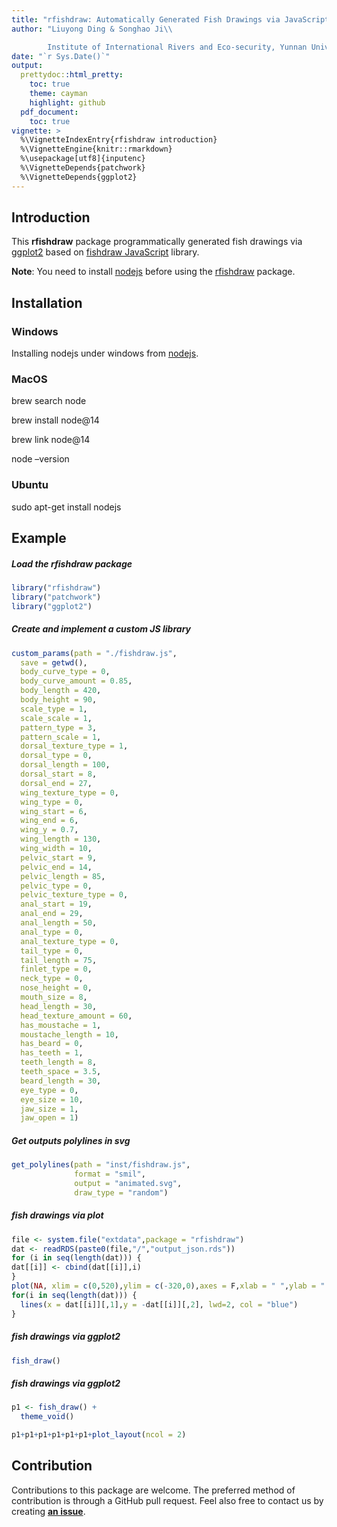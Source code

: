 ```yaml
---
title: "rfishdraw: Automatically Generated Fish Drawings via JavaScript"
author: "Liuyong Ding & Songhao Ji\\

        Institute of International Rivers and Eco-security, Yunnan University"
date: "`r Sys.Date()`"
output:
  prettydoc::html_pretty:
    toc: true
    theme: cayman
    highlight: github
  pdf_document:
    toc: true
vignette: >
  %\VignetteIndexEntry{rfishdraw introduction}
  %\VignetteEngine{knitr::rmarkdown}
  %\usepackage[utf8]{inputenc}
  %\VignetteDepends{patchwork}
  %\VignetteDepends{ggplot2}
---
```


## Introduction

This **rfishdraw** package programmatically generated fish drawings via [ggplot2](https://github.com/tidyverse/ggplot2) based on [fishdraw JavaScript](https://github.com/LingDong-/fishdraw) library. 

**Note**: You need to install [nodejs](https://nodejs.org/en/) before using the [rfishdraw](https://github.com/Otoliths/rfishdraw) package.


## Installation

### Windows

Installing nodejs under windows from [nodejs](https://nodejs.org/en/). 

### MacOS

brew search node

brew install node@14

brew link node@14

node --version


### Ubuntu

sudo apt-get install nodejs


## Example

##### Load the **rfishdraw** package

```r
library("rfishdraw")
library("patchwork")
library("ggplot2")
```

##### Create and implement a custom JS library

```r
custom_params(path = "./fishdraw.js",
  save = getwd(),
  body_curve_type = 0,
  body_curve_amount = 0.85,
  body_length = 420,
  body_height = 90,
  scale_type = 1,
  scale_scale = 1,
  pattern_type = 3,
  pattern_scale = 1,
  dorsal_texture_type = 1,
  dorsal_type = 0,
  dorsal_length = 100,
  dorsal_start = 8,
  dorsal_end = 27,
  wing_texture_type = 0,
  wing_type = 0,
  wing_start = 6,
  wing_end = 6,
  wing_y = 0.7,
  wing_length = 130,
  wing_width = 10,
  pelvic_start = 9,
  pelvic_end = 14,
  pelvic_length = 85,
  pelvic_type = 0,
  pelvic_texture_type = 0,
  anal_start = 19,
  anal_end = 29,
  anal_length = 50,
  anal_type = 0,
  anal_texture_type = 0,
  tail_type = 0,
  tail_length = 75,
  finlet_type = 0,
  neck_type = 0,
  nose_height = 0,
  mouth_size = 8,
  head_length = 30,
  head_texture_amount = 60,
  has_moustache = 1,
  moustache_length = 10,
  has_beard = 0,
  has_teeth = 1,
  teeth_length = 8,
  teeth_space = 3.5,
  beard_length = 30,
  eye_type = 0,
  eye_size = 10,
  jaw_size = 1,
  jaw_open = 1)
```


##### Get outputs polylines in svg

```r
get_polylines(path = "inst/fishdraw.js",
              format = "smil",
              output = "animated.svg",
              draw_type = "random")
```


##### fish drawings via plot

```r
file <- system.file("extdata",package = "rfishdraw")
dat <- readRDS(paste0(file,"/","output_json.rds"))
for (i in seq(length(dat))) {
dat[[i]] <- cbind(dat[[i]],i)
}
plot(NA, xlim = c(0,520),ylim = c(-320,0),axes = F,xlab = " ",ylab = " ")
for(i in seq(length(dat))) {
  lines(x = dat[[i]][,1],y = -dat[[i]][,2], lwd=2, col = "blue")
}
```


##### fish drawings via ggplot2

```r
fish_draw()

```


##### fish drawings via ggplot2

```r

p1 <- fish_draw() +
  theme_void()

p1+p1+p1+p1+p1+p1+plot_layout(ncol = 2)

```



## Contribution

Contributions to this package are welcome. 
The preferred method of contribution is through a GitHub pull request. 
Feel also free to contact us by creating [**an issue**](https://github.com/Otoliths/rfishdraw/issues).
